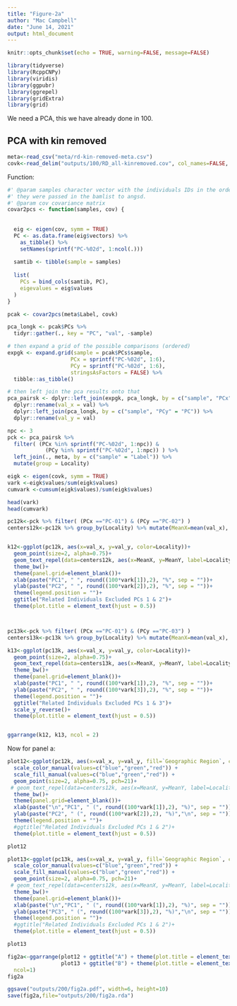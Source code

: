 ```yaml
---
title: "Figure-2a"
author: "Mac Campbell"
date: "June 14, 2021"
output: html_document
---
```


```r
knitr::opts_chunk$set(echo = TRUE, warning=FALSE, message=FALSE)
```

```r

library(tidyverse)
library(RcppCNPy)
library(viridis)
library(ggpubr)
library(ggrepel)
library(gridExtra)
library(grid)
```



We need a PCA, this we have already done in 100.   

## PCA with kin removed

```r
meta<-read_csv("meta/rd-kin-removed-meta.csv")
covk<-read_delim("outputs/100/RD_all-kinremoved.cov", col_names=FALSE, delim=" ") %>% as.matrix()
```

Function:      
```r
#' @param samples character vector with the individuals IDs in the order in which
#' they were passed in the bamlist to angsd.
#' @param cov covariance matrix
covar2pcs <- function(samples, cov) {
  
  
  eig <- eigen(cov, symm = TRUE)
  PC <- as.data.frame(eig$vectors) %>%
    as_tibble() %>%
    setNames(sprintf("PC-%02d", 1:ncol(.)))
  
  samtib <- tibble(sample = samples)
  
  list(
    PCs = bind_cols(samtib, PC),
    eigevalues = eig$values
  )
}
```


```r
pcak <- covar2pcs(meta$Label, covk)

pca_longk <- pcak$PCs %>%
  tidyr::gather(., key = "PC", "val", -sample)

# then expand a grid of the possible comparisons (ordered)
expgk <- expand.grid(sample = pcak$PCs$sample,
                    PCx = sprintf("PC-%02d", 1:6),
                    PCy = sprintf("PC-%02d", 1:6),
                    stringsAsFactors = FALSE) %>%
  tibble::as_tibble()

# then left join the pca results onto that
pca_pairsk <- dplyr::left_join(expgk, pca_longk, by = c("sample", "PCx" = "PC")) %>%
  dplyr::rename(val_x = val) %>%
  dplyr::left_join(pca_longk, by = c("sample", "PCy" = "PC")) %>%
  dplyr::rename(val_y = val)

npc <- 3
pck <- pca_pairsk %>%
  filter( (PCx %in% sprintf("PC-%02d", 1:npc)) & 
            (PCy %in% sprintf("PC-%02d", 1:npc)) ) %>%
  left_join(., meta, by = c("sample" = "Label")) %>%
  mutate(group = Locality) 

eigk <- eigen(covk, symm = TRUE)
vark <-eigk$values/sum(eigk$values)
cumvark <-cumsum(eigk$values)/sum(eigk$values)

head(vark)
head(cumvark)

pc12k<-pck %>% filter( (PCx =="PC-01") & (PCy =="PC-02") )
centers12k<-pc12k %>% group_by(Locality) %>% mutate(MeanX=mean(val_x), MeanY=mean(val_y)) %>% select(Locality, MeanX, MeanY) %>% unique()


k12<-ggplot(pc12k, aes(x=val_x, y=val_y, color=Locality))+
  geom_point(size=2, alpha=0.75)+
  geom_text_repel(data=centers12k, aes(x=MeanX, y=MeanY, label=Locality), color="black", fontface='bold', size=2)+
  theme_bw()+
  theme(panel.grid=element_blank())+
  xlab(paste("PC1", " ", round((100*vark[1]),2), "%", sep = ""))+
  ylab(paste("PC2", " ", round((100*vark[2]),2), "%", sep = ""))+
  theme(legend.position = "")+
  ggtitle("Related Individuals Excluded PCs 1 & 2")+
  theme(plot.title = element_text(hjust = 0.5))



pc13k<-pck %>% filter( (PCx =="PC-01") & (PCy =="PC-03") )
centers13k<-pc13k %>% group_by(Locality) %>% mutate(MeanX=mean(val_x), MeanY=mean(val_y)) %>% select(Locality, MeanX, MeanY) %>% unique()

k13<-ggplot(pc13k, aes(x=val_x, y=val_y, color=Locality))+
  geom_point(size=2, alpha=0.75)+
  geom_text_repel(data=centers13k, aes(x=MeanX, y=MeanY, label=Locality), color="black", fontface='bold', size=2)+
  theme_bw()+
  theme(panel.grid=element_blank())+
  xlab(paste("PC1", " ", round((100*vark[1]),2), "%", sep = ""))+
  ylab(paste("PC2", " ", round((100*vark[3]),2), "%", sep = ""))+
  theme(legend.position = "")+
  ggtitle("Related Individuals Excluded PCs 1 & 3")+
  scale_y_reverse()+
  theme(plot.title = element_text(hjust = 0.5))


ggarrange(k12, k13, ncol = 2)

```

Now for panel a:
```r
plot12<-ggplot(pc12k, aes(x=val_x, y=val_y, fill=`Geographic Region`, color=`Geographic Region`))+
  scale_color_manual(values=c("blue","green","red")) +
  scale_fill_manual(values=c("blue","green","red")) +
  geom_point(size=2, alpha=0.75, pch=21)+
 # geom_text_repel(data=centers12k, aes(x=MeanX, y=MeanY, label=Locality), color="black", fontface='bold', size=2)+
  theme_bw()+
  theme(panel.grid=element_blank())+
  xlab(paste("\n","PC1", " (", round((100*vark[1]),2), "%)", sep = ""))+
  ylab(paste("PC2", " (", round((100*vark[2]),2), "%)","\n", sep = ""))+
  theme(legend.position = "")+
  #ggtitle("Related Individuals Excluded PCs 1 & 2")+
  theme(plot.title = element_text(hjust = 0.5))

plot12
```

```r
plot13<-ggplot(pc13k, aes(x=val_x, y=val_y, fill=`Geographic Region`, color=`Geographic Region`))+
  scale_color_manual(values=c("blue","green","red")) +
  scale_fill_manual(values=c("blue","green","red")) +
  geom_point(size=2, alpha=0.75, pch=21)+
 # geom_text_repel(data=centers12k, aes(x=MeanX, y=MeanY, label=Locality), color="black", fontface='bold', size=2)+
  theme_bw()+
  theme(panel.grid=element_blank())+
  xlab(paste("\n","PC1", " (", round((100*vark[1]),2), "%)", sep = ""))+
  ylab(paste("PC3", " (", round((100*vark[3]),2), "%)","\n", sep = ""))+
  theme(legend.position = "")+
  #ggtitle("Related Individuals Excluded PCs 1 & 2")+
  theme(plot.title = element_text(hjust = 0.5))

plot13
```

```r
fig2a<-ggarrange(plot12 + ggtitle("A") + theme(plot.title = element_text(size=16, face="bold", hjust=0)),
                 plot13 + ggtitle("B") + theme(plot.title = element_text(size=16, face="bold", hjust=0)), 
  ncol=1)
fig2a
```
```r
ggsave("outputs/200/fig2a.pdf", width=6, height=10)
save(fig2a,file="outputs/200/fig2a.rda")
```
